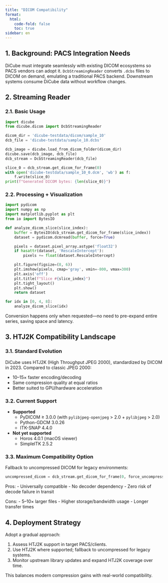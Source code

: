 ```yaml
---
title: "DICOM Compatibility"
format:
  html:
    code-fold: false
    toc: true
sidebar: en
---
```


## 1. Background: PACS Integration Needs

DiCube must integrate seamlessly with existing DICOM ecosystems so PACS vendors can adopt it. `DcbStreamingReader` converts `.dcbs` files to DICOM on demand, emulating a traditional PACS backend. Downstream systems consume DiCube data without workflow changes.

## 2. Streaming Reader

### 2.1. Basic Usage

```python
import dicube
from dicube.dicom import DcbStreamingReader

dicom_dir = 'dicube-testdata/dicom/sample_10'
dcb_file = 'dicube-testdata/sample_10.dcbs'

dcb_image = dicube.load_from_dicom_folder(dicom_dir)
dicube.save(dcb_image, dcb_file)
dcb_stream = DcbStreamingReader(dcb_file)

slice_0 = dcb_stream.get_dicom_for_frame(0)
with open('dicube-testdata/sample_10_0.dcm', 'wb') as f:
    f.write(slice_0)
print(f"Generated DICOM bytes: {len(slice_0)}")
```

### 2.2. Processing + Visualization

```python
import pydicom
import numpy as np
import matplotlib.pyplot as plt
from io import BytesIO

def analyze_dicom_slice(slice_index):
    buffer = BytesIO(dcb_stream.get_dicom_for_frame(slice_index))
    dataset = pydicom.dcmread(buffer, force=True)

    pixels = dataset.pixel_array.astype('float32')
    if hasattr(dataset, 'RescaleIntercept'):
        pixels += float(dataset.RescaleIntercept)

    plt.figure(figsize=(8, 6))
    plt.imshow(pixels, cmap='gray', vmin=-800, vmax=300)
    plt.axis('off')
    plt.title(f"Slice #{slice_index}")
    plt.tight_layout()
    plt.show()
    return dataset

for idx in [0, 4, 8]:
    analyze_dicom_slice(idx)
```

Conversion happens only when requested—no need to pre-expand entire series, saving space and latency.

## 3. HTJ2K Compatibility Landscape

### 3.1. Standard Evolution

DiCube uses HTJ2K (High Throughput JPEG 2000), standardized by DICOM in 2023. Compared to classic JPEG 2000:

- 10–15× faster encoding/decoding
- Same compression quality at equal ratios
- Better suited to GPU/hardware acceleration

### 3.2. Current Support

- **Supported**
  - PyDICOM ≥ 3.0.0 (with `pylibjpeg-openjpeg` > 2.0 + `pylibjpeg` > 2.0)
  - Python-GDCM 3.0.26
  - ITK-SNAP 4.4.0
- **Not yet supported**
  - Horos 4.0.1 (macOS viewer)
  - SimpleITK 2.5.2

### 3.3. Maximum Compatibility Option

Fallback to uncompressed DICOM for legacy environments:

```python
uncompressed_dicom = dcb_stream.get_dicom_for_frame(0, force_uncompressed=True)
```

Pros:
- Universally compatible
- No decoder dependency
- Zero risk of decode failure in transit

Cons:
- 5–10× larger files
- Higher storage/bandwidth usage
- Longer transfer times

## 4. Deployment Strategy

Adopt a gradual approach:

1. Assess HTJ2K support in target PACS/clients.
2. Use HTJ2K where supported; fallback to uncompressed for legacy systems.
3. Monitor upstream library updates and expand HTJ2K coverage over time.

This balances modern compression gains with real-world compatibility.

